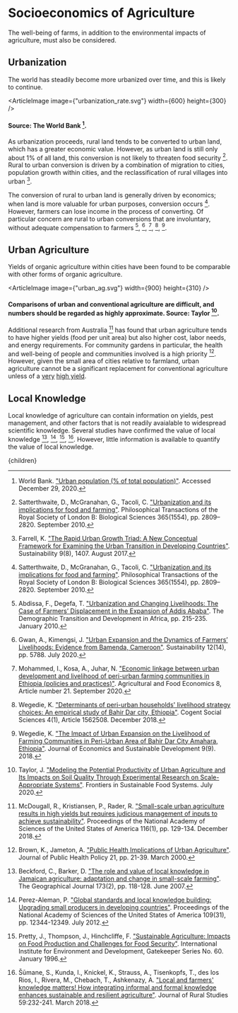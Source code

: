 


# Socioeconomics of Agriculture

The well-being of farms, in addition to the environmental impacts of agriculture, must also be considered.

## Urbanization
The world has steadily become more urbanized over time, and this is likely to continue.

<ArticleImage image={"urbanization_rate.svg"} width={600} height={300} />
#### Source: The World Bank [^14].

As urbanization proceeds, rural land tends to be converted to urban land, which has a greater economic value. However, as urban land is still only about 1% of all land, this conversion is not likely to threaten food security [^10]. Rural to urban conversion is driven by a combination of migration to cities, population growth within cities, and the reclassification of rural villages into urban [^4].

The conversion of rural to urban land is generally driven by economics; when land is more valuable for urban purposes, conversion occurs [^10]. However, farmers can lose income in the process of converting. Of particular concern are rural to urban conversions that are involuntary, without adequate compensation to farmers [^1], [^5], [^7], [^12], [^13].

## Urban Agriculture
Yields of organic agriculture within cities have been found to be comparable with other forms of organic agriculture.

<ArticleImage image={"urban_ag.svg"} width={900} height={310} />
#### Comparisons of urban and conventional agriculture are difficult, and numbers should be regarded as highly approximate. Source: Taylor [^11].

Additional research from Australia [^6] has found that urban agriculture tends to have higher yields (food per unit area) but also higher cost, labor needs, and energy requirements. For community gardens in particular, the health and well-being of people and communities involved is a high priority [^3]. However, given the small area of cities relative to farmland, urban agriculture cannot be a significant replacement for conventional agriculture unless of a [very](http://urbancruiseship.org/solution/foodwater/indoor) [high yield](http://urbancruiseship.org/solution/foodwater/synthetic_ag).

## Local Knowledge
Local knowledge of agriculture can contain information on yields, pest management, and other factors that is not readily avaialable to widespread scientific knowledge. Several studies have confirmed the value of local knowledge [^2], [^8], [^9], [^15]. However, little information is available to quantify the value of local knowledge.

[^1]: Abdissa, F., Degefa, T. ["Urbanization and Changing Livelihoods: The Case of Farmers’ Displacement in the Expansion of Addis Ababa"](https://link.springer.com/chapter/10.1007/978-90-481-8918-2_11). The Demographic Transition and Development in Africa, pp. 215-235. January 2010.

[^2]: Beckford, C., Barker, D. ["The role and value of local knowledge in Jamaican agriculture: adaptation and change in small-scale farming"](https://www.researchgate.net/publication/227625010_The_role_and_value_of_local_knowledge_in_Jamaican_agriculture_Adaptation_and_change_in_small-scale_farming). The Geographical Journal 173(2), pp. 118-128. June 2007.

[^3]: Brown, K., Jameton, A. ["Public Health Implications of Urban Agriculture"](https://link.springer.com/article/10.2307/3343472). Journal of Public Health Policy 21, pp. 21-39. March 2000.

[^4]: Farrell, K. ["The Rapid Urban Growth Triad: A New Conceptual Framework for Examining the Urban Transition in Developing Countries"](https://www.mdpi.com/2071-1050/9/8/1407/htm). Sustainability 9(8), 1407. August 2017.

[^5]: Gwan, A., Kimengsi, J. ["Urban Expansion and the Dynamics of Farmers’ Livelihoods: Evidence from Bamenda, Cameroon"](https://www.mdpi.com/2071-1050/12/14/5788/htm). Sustainability 12(14), pp. 5788. July 2020.

[^6]: McDougall, R., Kristiansen, P., Rader, R. ["Small-scale urban agriculture results in high yields but requires judicious management of inputs to achieve sustainability"](https://www.pnas.org/content/116/1/129). Proceedings of the National Academy of Sciences of the United States of America 116(1), pp. 129-134. December 2018.

[^7]: Mohammed, I., Kosa, A., Juhar, N. ["Economic linkage between urban development and livelihood of peri-urban farming communities in Ethiopia (policies and practices)"](https://agrifoodecon.springeropen.com/articles/10.1186/s40100-020-00164-2). Agricultural and Food Economics 8, Article number 21. September 2020.

[^8]: Perez-Aleman, P. ["Global standards and local knowledge building: Upgrading small producers in developing countries"](https://www.pnas.org/content/109/31/12344). Proceedings of the National Academy of Sciences of the United States of America 109(31), pp. 12344-12349. July 2012.

[^9]: Pretty, J., Thompson, J., Hinchcliffe, F. ["Sustainable Agriculture: Impacts on Food Production and Challenges for Food Security"](https://www.jstor.org/stable/resrep01702?seq=1#metadata_info_tab_contents). International Institute for Environment and Development, Gatekeeper Series No. 60. January 1996.

[^10]: Satterthwaite, D., McGranahan, G., Tacoli, C. ["Urbanization and its implications for food and farming"](https://www.ncbi.nlm.nih.gov/pmc/articles/PMC2935117/). Philosophical Transactions of the Royal Society of London B: Biological Sciences 365(1554), pp. 2809–2820. September 2010.

[^11]: Taylor, J. ["Modeling the Potential Productivity of Urban Agriculture and Its Impacts on Soil Quality Through Experimental Research on Scale-Appropriate Systems"](https://www.frontiersin.org/articles/10.3389/fsufs.2020.00089/full). Frontiers in Sustainable Food Systems. July 2020.

[^12]: Wegedie, K. ["Determinants of peri-urban households' livelihood strategy choices: An empirical study of Bahir Dar city, Ethiopia"](https://www.tandfonline.com/doi/full/10.1080/23311886.2018.1562508). Cogent Social Sciences 4(1), Article 1562508. December 2018.

[^13]: Wegedie, K. ["The Impact of Urban Expansion on the Livelihood of Farming Communities in Peri-Urban Area of Bahir Dar City Amahara, Ethiopia"](https://www.iiste.org/Journals/index.php/JEDS/article/view/42423). Journal of Economics and Sustainable Development 9(9). 2018.

[^14]: World Bank. ["Urban population (% of total population)"](https://data.worldbank.org/indicator/SP.URB.TOTL.IN.ZS). Accessed December 29, 2020.

[^15]: Šūmane, S., Kunda, I., Knickel, K., Strauss, A., Tisenkopfs, T., des los Rios, I., Rivera, M., Chebach, T., Ashkenazy, A. ["Local and farmers' knowledge matters! How integrating informal and formal knowledge enhances sustainable and resilient agriculture"](https://www.sciencedirect.com/science/article/abs/pii/S0743016716302194). Journal of Rural Studies 59:232-241. March 2018.

  <Article 
    focusAreaUrl={focusAreaUrl} 
    hierarchy={hierarchy} 
    site={site}
  >
    {children}
  </Article>
